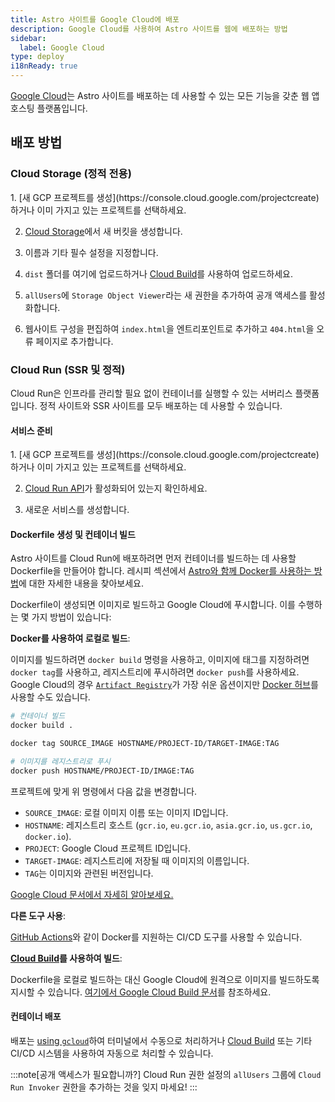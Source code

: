 ```yaml
---
title: Astro 사이트를 Google Cloud에 배포
description: Google Cloud를 사용하여 Astro 사이트를 웹에 배포하는 방법
sidebar:
  label: Google Cloud
type: deploy
i18nReady: true
---
```


[Google Cloud](https://cloud.google.com/)는 Astro 사이트를 배포하는 데 사용할 수 있는 모든 기능을 갖춘 웹 앱 호스팅 플랫폼입니다.

## 배포 방법

### Cloud Storage (정적 전용)

<Steps>
1. [새 GCP 프로젝트를 생성](https://console.cloud.google.com/projectcreate)하거나 이미 가지고 있는 프로젝트를 선택하세요.

2. [Cloud Storage](https://cloud.google.com/storage)에서 새 버킷을 생성합니다.

3. 이름과 기타 필수 설정을 지정합니다.

4. `dist` 폴더를 여기에 업로드하거나 [Cloud Build](https://cloud.google.com/build)를 사용하여 업로드하세요.

5. `allUsers`에 `Storage Object Viewer`라는 새 권한을 추가하여 공개 액세스를 활성화합니다.

6. 웹사이트 구성을 편집하여 `index.html`을 엔트리포인트로 추가하고 `404.html`을 오류 페이지로 추가합니다.
</Steps>

### Cloud Run (SSR 및 정적)

Cloud Run은 인프라를 관리할 필요 없이 컨테이너를 실행할 수 있는 서버리스 플랫폼입니다. 정적 사이트와 SSR 사이트를 모두 배포하는 데 사용할 수 있습니다.

#### 서비스 준비

<Steps>
1. [새 GCP 프로젝트를 생성](https://console.cloud.google.com/projectcreate)하거나 이미 가지고 있는 프로젝트를 선택하세요.

2. [Cloud Run API](https://console.cloud.google.com/apis/library/run.googleapis.com)가 활성화되어 있는지 확인하세요.

3. 새로운 서비스를 생성합니다.
</Steps>

#### Dockerfile 생성 및 컨테이너 빌드

Astro 사이트를 Cloud Run에 배포하려면 먼저 컨테이너를 빌드하는 데 사용할 Dockerfile을 만들어야 합니다. 레시피 섹션에서 [Astro와 함께 Docker를 사용하는 방법](/ko/recipes/docker/#dockerfile-생성)에 대한 자세한 내용을 찾아보세요.

Dockerfile이 생성되면 이미지로 빌드하고 Google Cloud에 푸시합니다. 이를 수행하는 몇 가지 방법이 있습니다:

**Docker를 사용하여 로컬로 빌드**:

이미지를 빌드하려면 `docker build` 명령을 사용하고, 이미지에 태그를 지정하려면 `docker tag`를 사용하고, 레지스트리에 푸시하려면 `docker push`를 사용하세요. Google Cloud의 경우 [`Artifact Registry`](https://cloud.google.com/artifact-registry/docs/docker/pushing-and-pulling)가 가장 쉬운 옵션이지만 [Docker 허브](https://hub.docker.com/)를 사용할 수도 있습니다.

```bash
# 컨테이너 빌드
docker build .

docker tag SOURCE_IMAGE HOSTNAME/PROJECT-ID/TARGET-IMAGE:TAG

# 이미지를 레지스트리로 푸시
docker push HOSTNAME/PROJECT-ID/IMAGE:TAG
```

프로젝트에 맞게 위 명령에서 다음 값을 변경합니다.

- `SOURCE_IMAGE`: 로컬 이미지 이름 또는 이미지 ID입니다.
- `HOSTNAME`: 레지스트리 호스트 (`gcr.io`, `eu.gcr.io`, `asia.gcr.io`, `us.gcr.io`, `docker.io`).
- `PROJECT`: Google Cloud 프로젝트 ID입니다.
- `TARGET-IMAGE`: 레지스트리에 저장될 때 이미지의 이름입니다.
- `TAG`는 이미지와 관련된 버전입니다.

[Google Cloud 문서에서 자세히 알아보세요.](https://cloud.google.com/artifact-registry/docs/docker/pushing-and-pulling)

**다른 도구 사용**:

[GitHub Actions](https://github.com/marketplace/actions/push-to-gcr-github-action)와 같이 Docker를 지원하는 CI/CD 도구를 사용할 수 있습니다.

**[Cloud Build](https://cloud.google.com/build)를 사용하여 빌드**:

Dockerfile을 로컬로 빌드하는 대신 Google Cloud에 원격으로 이미지를 빌드하도록 지시할 수 있습니다. [여기에서 Google Cloud Build 문서](https://cloud.google.com/build/docs/build-push-docker-image)를 참조하세요.

#### 컨테이너 배포

배포는 [using `gcloud`](https://cloud.google.com/run/docs/deploying#service)하여 터미널에서 수동으로 처리하거나 [Cloud Build](https://cloud.google.com/build) 또는 기타 CI/CD 시스템을 사용하여 자동으로 처리할 수 있습니다.

:::note[공개 액세스가 필요합니까?]
Cloud Run 권한 설정의 `allUsers` 그룹에 `Cloud Run Invoker` 권한을 추가하는 것을 잊지 마세요!
:::
